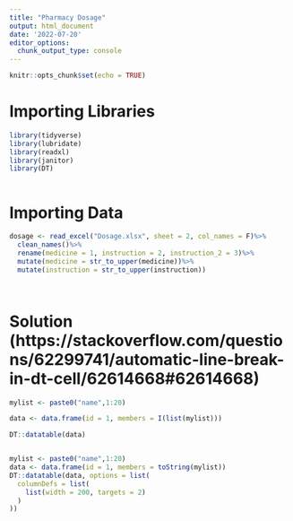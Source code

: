 ```yaml
---
title: "Pharmacy Dosage"
output: html_document
date: '2022-07-20'
editor_options: 
  chunk_output_type: console
---
```


```r
knitr::opts_chunk$set(echo = TRUE)
```

# Importing Libraries
```r

library(tidyverse)
library(lubridate)
library(readxl)
library(janitor)
library(DT)



```

# Importing Data
```r

dosage <- read_excel("Dosage.xlsx", sheet = 2, col_names = F)%>%
  clean_names()%>%
  rename(medicine = 1, instruction = 2, instruction_2 = 3)%>%
  mutate(medicine = str_to_upper(medicine))%>%
  mutate(instruction = str_to_upper(instruction))




```


# Solution (https://stackoverflow.com/questions/62299741/automatic-line-break-in-dt-cell/62614668#62614668)
```r


mylist <- paste0("name",1:20)

data <- data.frame(id = 1, members = I(list(mylist))) 

DT::datatable(data)


mylist <- paste0("name",1:20)
data <- data.frame(id = 1, members = toString(mylist)) 
DT::datatable(data, options = list(
  columnDefs = list(
    list(width = 200, targets = 2)
  )
))







```


































